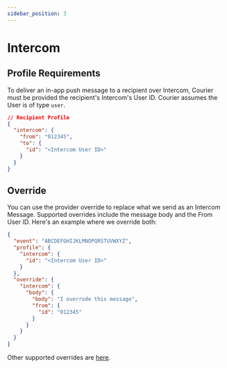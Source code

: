 ```yaml
---
sidebar_position: 3
---
```


# Intercom

## Profile Requirements

To deliver an in-app push message to a recipient over Intercom, Courier must be provided the recipient's Intercom's User ID. Courier assumes the User is of type `user`.

```json title=JSON
// Recipient Profile
{
  "intercom": {
    "from": "012345",
    "to": {
      "id": "<Intercom User ID>"
    }
  }
}
```

## Override

You can use the provider override to replace what we send as an Intercom Message. Supported overrides include the message body and the From User ID. Here's an example where we override both:

```json title=JSON
{
  "event": "ABCDEFGHIJKLMNOPQRSTUVWXYZ",
  "profile": {
    "intercom": {
      "id": "<Intercom User ID>"
    }
  },
  "override": {
    "intercom": {
      "body": {
        "body": "I overrode this message",
        "from": {
          "id": "012345"
        }
      }
    }
  }
}
```

Other supported overrides are [here](https://developers.intercom.com/intercom-api-reference/reference#admin-initiated-conversation).
